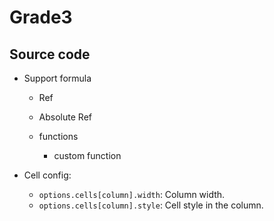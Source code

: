 

# Grade3

<App />

## Source code

<GitHubViewer url="https://github.com/walkframe/docs.walkframe.com/blob/main/pages/react-ipynb-renderer/Examples/Grade3_.tsx" />

- Support formula

  - Ref
  - Absolute Ref
  - functions

    - custom function

- Cell config:

  - ``options.cells[column].width``: Column width.
  - ``options.cells[column].style``: Cell style in the column.
